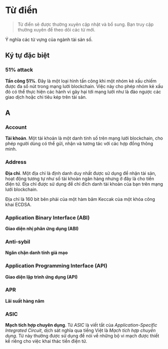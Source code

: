 # Từ điển
> Từ điển sẽ được thường xuyên cập nhật và bổ sung. Bạn truy cập thường xuyên để theo dõi các từ mới.

Ý nghĩa các từ vựng của ngành tài sản số.

## Ký tự đặc biệt

### 51% attack
**Tấn công 51%**. Đây là một loại hình tấn công khi một nhóm kẻ xấu chiếm được đa số nút trong mạng lưới blockchain. Việc này cho phép nhóm kẻ xấu đó có thể thực hiện các hành vi gây hại tới mạng lưới như là đảo ngược các giao dịch hoặc chi tiêu kép trên tài sản.

## A
### Account
**Tài khoản**. Một tài khoản là một danh tính số trên mạng lưới blockchain, cho phép người dùng có thể gửi, nhận và tương tác với các hợp đồng thông minh.

### Address
**Địa chỉ**. Một địa chỉ là định danh duy nhất được sử dụng để nhận tài sản, hoạt động tương tự như số tài khoản ngân hàng nhưng ở đây là cho tiền điện tử. Địa chỉ được sử dụng để chỉ đích danh tài khoản của bạn trên mạng lưới blockchain.

Địa chỉ là 160 bit bên phải của một hàm băm Keccak của một khóa công khai ECDSA.

### Application Binary Interface (ABI)
**Giao diện nhị phân ứng dụng (ABI)**

### Anti-sybil
**Ngăn chặn danh tính giả mạo**

### Application Programming Interface (API)
**Giao diện lập trình ứng dụng (API)**

### APR
**Lãi suất hàng năm**

### ASIC
**Mạch tích hợp chuyên dụng**. Từ *ASIC* là viết tắt của *Application-Specific Integrated Circuit*, dịch sát nghĩa qua tiếng Việt là *Mạch tích hợp chuyên dụng*. Từ này thường được sử dụng để nói về những bộ vi mạch được thiết kế riêng cho việc khai thác tiền điện tử.